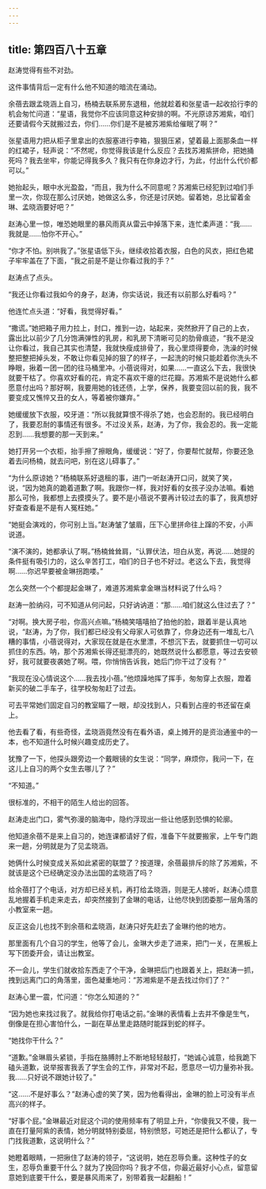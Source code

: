 ```yaml
---
---
---
```

title: 第四百八十五章
---




赵涛觉得有些不对劲。

这件事情背后一定有什么他不知道的暗流在涌动。

余蓓去跟孟晓涵上自习，杨楠去联系房东退租，他就趁着和张星语一起收拾行李的机会匆忙问道：“星语，我觉你不应该同意这种安排的啊。不光原谅苏湘紫，咱们还要请假今天就搬过去，你们……你们是不是被苏湘紫给催眠了啊？”

张星语用力把从柜子里拿出的衣服塞进行李箱，狠狠压紧，望着最上面那条血一样的红裙子，轻声说：“不然呢，你觉得我该是什么反应？去找苏湘紫拼命，把她捅死吗？我去坐牢，你能记得我多久？我只有在你身边才行，为此，付出什么代价都可以。”

她抬起头，眼中水光盈盈，“而且，我为什么不同意呢？苏湘紫已经犯到过咱们手里一次，你现在那么讨厌她，她做这么多，你还是讨厌她。留着她，总比留着金琳、孟晓涵要好吧？”

赵涛心里一惊，唯恐她眼里的暴风雨真从雷云中掉落下来，连忙柔声道：“我……我就是……怕你不开心。”

“你才不怕。别哄我了。”张星语低下头，继续收拾着衣服，白色的风衣，把红色裙子牢牢盖在了下面，“我之前是不是让你看过我的手？”

赵涛点了点头。

“我还让你看过我如今的身子，赵涛，你实话说，我还有以前那么好看吗？”

他连忙点头道：“好看，我觉得好看。”

“撒谎。”她把箱子用力拉上，封口，推到一边，站起来，突然掀开了自己的上衣，露出比以前少了几分饱满弹性的乳房，和乳房下清晰可见的肋骨痕迹，“我不是没让你看过，我自己其实也清楚，我就快瘦成排骨了，我心里烦得要命，洗澡的时候整把整把掉头发，不敢让你看见掉的狠了的样子，一起洗的时候只能趁着你洗头不睁眼，揪着一团一团的往马桶里冲。小蓓说得对，如果……一直这么下去，我很快就要干枯了。你喜欢好看的花，肯定不喜欢干瘪的烂花瓣。苏湘紫不是说她什么都愿意付出吗？那好啊，我要用她的钱还债，上学，保养，我要变回以前的我，我不要变成又憔悴又丑的女人，等着被你嫌弃。”

她缓缓放下衣服，咬牙道：“所以我就算恨不得杀了她，也会忍耐的。我已经明白了，我要忍耐的事情还有很多。不过没关系，赵涛，为了你，我会忍的。我一定能忍到……我想要的那一天到来。”

她打开另一个衣柜，抬手擦了擦眼角，缓缓说：“好了，你要帮忙就帮，你要还急着去问杨楠，就去问吧，别在这儿碍事了。”

“为什么原谅她？”杨楠联系好退租的事，进门一听赵涛开口问，就笑了笑，说，“因为她真的跪着道歉了啊。我跟你一样，我对好看的女孩子没办法嘛。看她那么可怜，我都想上去摸摸头了。要不是小蓓说不要再计较过去的事了，我真想好好查查看是不是有人冤枉她。”

“她挺会演戏的，你可别上当。”赵涛皱了皱眉，压下心里拼命往上蹿的不安，小声说道。

“演不演的，她都承认了啊。”杨楠耸耸肩，“认罪伏法，坦白从宽，再说……她提的条件挺有吸引力的，这么辛苦打工，咱们的日子也不好过。老这么下去，我觉得啊……你迟早要被金琳拐跑喽。”

怎么突然一个个都提起金琳了，难道苏湘紫拿金琳当材料说了什么吗？

赵涛一脸纳闷，可不知道从何问起，只好讷讷道：“那……咱们就这么住过去了？”

“对啊。换大房子啦，你高兴点嘛。”杨楠笑嘻嘻拍了拍他的脸，跟着半是认真地说，“赵涛，为了你，我们都已经没有父母家人可依靠了，你身边还有一堆乱七八糟的事情，小蓓说得对，大家现在就是在水里漂，不想沉下去，就要抓住一切可以抓住的东西。呐，那个苏湘紫长得还挺漂亮的，她既然说什么都愿意，等过去安顿好，我可就要夜袭她了啊。喂，你悄悄告诉我，她后门你干过了没有？”

“我现在没心情说这个……我去找小蓓。”他烦躁地挥了挥手，匆匆穿上衣服，蹬着新买的破二手车子，往学校匆匆赶了过去。

可去平常她们固定自习的教室瞄了一眼，却没找到人，只看到占座的书还留在桌上。

他去看了看，有些奇怪，孟晓涵竟然没有在看外语，桌上摊开的是资治通鉴中的一本，也不知道什么时候兴趣变成历史了。

犹豫了一下，他探头跟旁边一个戴眼镜的女生说：“同学，麻烦你，我问一下，在这儿上自习的两个女生去哪儿了？”

“不知道。”

很标准的，不相干的陌生人给出的回答。

赵涛走出门口，雾气弥漫的脑海中，隐约浮现出一些让他感到恐惧的轮廓。

他知道余蓓不是来上自习的，她连课都请好了假，准备下午就要搬家，上午专门跑来一趟，分明就是为了见孟晓涵。

她俩什么时候变成关系如此紧密的联盟了？按道理，余蓓最排斥的除了苏湘紫，不就该是这个已经确定没办法出国的孟晓涵了吗？

给余蓓打了个电话，对方却已经关机，再打给孟晓涵，则是无人接听，赵涛心烦意乱地握着手机走来走去，却突然接到了金琳的电话，让他尽快到团委那一层角落的小教室来一趟。

反正这会儿也找不到余蓓和孟晓涵，赵涛只好先赶去了金琳约他的地方。

那里面有几个自习的学生，他等了会儿，金琳大步走了进来，把门一关，在黑板上写下团委开会，请让出教室。

不一会儿，学生们就收拾东西走了个干净，金琳把后门也跟着关上，把赵涛一抓，拽到远离门口的角落里，面色凝重地问：“苏湘紫是不是去找过你们了？”

赵涛心里一震，忙问道：“你怎么知道的？”

“因为她也来找过我了。就我给你打电话之前。”金琳的表情看上去并不像是生气，倒像是在担心害怕什么，一副在草丛里走路随时能踩到蛇的样子。

“她找你干什么？”

“道歉。”金琳眉头紧锁，手指在胳膊肘上不断地轻轻敲打，“她诚心诚意，给我跪下磕头道歉，说举报害我丢了学生会的工作，非常对不起，愿意尽一切力量弥补我。我……只好说不跟她计较了。”

“这……不是好事么？”赵涛心虚的笑了笑，因为他看得出，金琳的脸上可没有半点高兴的样子。

“好事个屁。”金琳最近对屁这个词的使用频率有了明显上升，“你傻我又不傻，我一直在打量阿紫的表情，她分明就特别委屈，特别愤怒，可她还是把什么都认了，专门找我道歉，这说明什么？”

她瞪着眼睛，一把揪住了赵涛的领子，“这说明，她在忍辱负重。这种性子的女生，忍辱负重要干什么？就为了挽回你吗？我才不信，你最近最好小心点，留意留意她到底要干什么，要是暴风雨来了，别带着我一起翻船！”